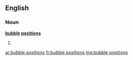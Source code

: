 ==English==

===Noun===
'''[[bubble]] [[position]]s'''

# {{plural of|bubble position}}

[[ar:bubble positions]]
[[fr:bubble positions]]
[[mg:bubble positions]]
